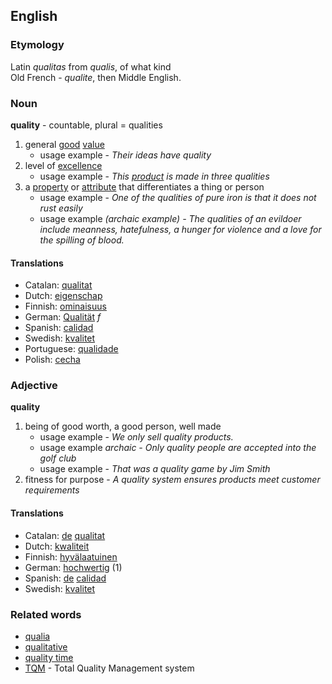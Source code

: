 ==English==
===Etymology===
Latin ''qualitas'' from ''qualis'', of what kind<br>
Old French - ''qualite'', then Middle English.

===Noun===
'''quality''' - countable, plural = qualities

#general [[good]] [[value]]
#*usage example - ''Their ideas have quality''
#level of [[excellence]]
#*usage example - ''This [[product]] is made in three qualities''
#a [[property]] or [[attribute]] that differentiates a thing or person
#*usage example - ''One of the qualities of pure iron is that it does not rust easily''
#*usage example ''(archaic example) - The qualities of an evildoer include meanness, hatefulness, a hunger for violence and a love for the spilling of blood.''

====Translations====
*Catalan: [[qualitat]]
*Dutch: [[eigenschap]]
*Finnish: [[ominaisuus]]
*German: [[Qualität]] ''f''
*Spanish: [[calidad]]
*Swedish: [[kvalitet]]
*Portuguese: [[qualidade]]
*Polish: [[cecha]]

===Adjective===
'''quality'''
#being of good worth, a good person, well made
#*usage example - ''We only sell quality products.''
#*usage example ''archaic - Only quality people are accepted into the golf club''
#*usage example - ''That was a quality game by Jim Smith''
#fitness for purpose - ''A quality system ensures products meet customer requirements''

====Translations====
*Catalan: [[de]] [[qualitat]]
*Dutch: [[kwaliteit]]
*Finnish: [[hyvälaatuinen]]
*German: [[hochwertig]] (1)
*Spanish: [[de]] [[calidad]]
*Swedish: [[kvalitet]]

=== Related words ===
*[[qualia]]
*[[qualitative]]
*[[quality time]]
*[[TQM]] - Total Quality Management system